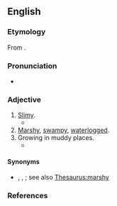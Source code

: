 ==English==

===Etymology===
From {{der|en|la|ūlīginōsus|t=swampy}}.

===Pronunciation===
* {{IPA|en|/juːˈlɪdʒɪnəs/}}

===Adjective===
{{en-adj}}

# [[slimy|Slimy]].
#* {{quote-book|en|year=1658|passage=water strongly boiled; wherein the Seeds are extinguished by fire and decoction, and therefore last long and pure without such alteration, affording neither '''uliginous''' coats, gnatworms, Acari, hairworms, like crude and common water|author=Sir Thomas Browne|title=The Garden of Cyrus|publisher=Folio Society|year_published=2007|page=205}}
# [[marshy|Marshy]], [[swampy]], [[waterlogged]].
# Growing in muddy places.
#* {{quote-book|en|year=1886|authorlink=Asa Gray|first=Asa|last=Gray|title=Contributions to American Botany.  A Revision of the North American Ranunculi|passage=''Ranunculus Lapponicus'', L. '''Uliginous''' or [[subaquatic]], [[fibrous]]-rooted, with entire or merely [[denticulate]] or [[crenulated]] and [[petiolate]] leaves. <ref name="AG1"> Proceedings of the American Academy of Arts and Sciences Communicated March 13, 1886.|url=http://www.jstor.org/stable/25129830}}
#: {{rfquotek|en|Woodward| Woodward used the term very seldom; never in this sense AFAIK}}

====Synonyms====
* {{sense|marshy|swampy}} {{l|en|boggy}}, {{l|en|quaggy}}, {{l|en|wiery}}; see also [[Thesaurus:marshy]]

===References===
<references/>